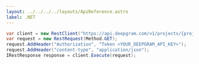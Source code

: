 ---
layout: ../../../../layouts/ApiReference.astro
label: .NET
---

```csharp
var client = new RestClient("https://api.deepgram.com/v1/projects/{project_id}/members");
var request = new RestRequest(Method.GET);
request.AddHeader("Authorization", "Token <YOUR_DEEPGRAM_API_KEY>");
request.AddHeader("content-type", "application/json");
IRestResponse response = client.Execute(request);
```
